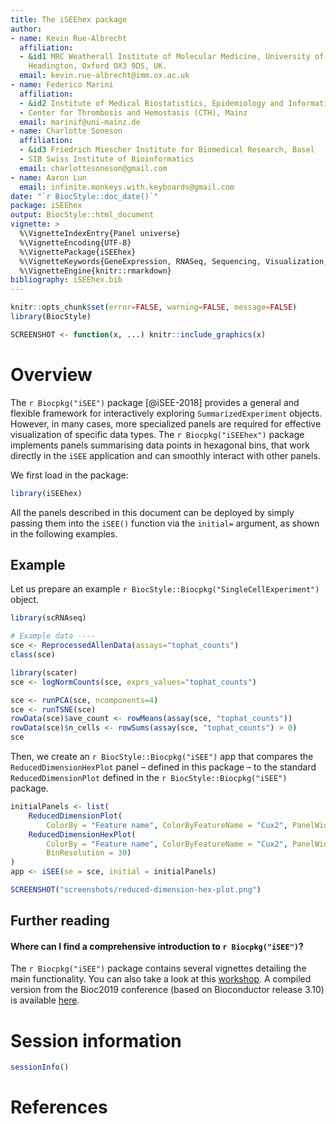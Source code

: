 ```yaml
---
title: The iSEEhex package
author:
- name: Kevin Rue-Albrecht
  affiliation: 
  - &id1 MRC Weatherall Institute of Molecular Medicine, University of Oxford,
    Headington, Oxford OX3 9DS, UK.
  email: kevin.rue-albrecht@imm.ox.ac.uk
- name: Federico Marini
  affiliation: 
  - &id2 Institute of Medical Biostatistics, Epidemiology and Informatics (IMBEI), Mainz
  - Center for Thrombosis and Hemostasis (CTH), Mainz
  email: marinif@uni-mainz.de
- name: Charlotte Soneson
  affiliation: 
  - &id3 Friedrich Miescher Institute for Biomedical Research, Basel
  - SIB Swiss Institute of Bioinformatics
  email: charlottesoneson@gmail.com
- name: Aaron Lun
  email: infinite.monkeys.with.keyboards@gmail.com  
date: "`r BiocStyle::doc_date()`"
package: iSEEhex
output: BiocStyle::html_document
vignette: >
  %\VignetteIndexEntry{Panel universe}
  %\VignetteEncoding{UTF-8}  
  %\VignettePackage{iSEEhex}
  %\VignetteKeywords{GeneExpression, RNASeq, Sequencing, Visualization, QualityControl, GUI}
  %\VignetteEngine{knitr::rmarkdown}
bibliography: iSEEhex.bib  
---
```


```r
knitr::opts_chunk$set(error=FALSE, warning=FALSE, message=FALSE)
library(BiocStyle)
```

```r
SCREENSHOT <- function(x, ...) knitr::include_graphics(x)
```

# Overview

The `r Biocpkg("iSEE")` package [@iSEE-2018] provides a general and flexible framework for interactively exploring `SummarizedExperiment` objects.
However, in many cases, more specialized panels are required for effective visualization of specific data types.
The `r Biocpkg("iSEEhex")` package implements panels summarising data points in hexagonal bins, that work directly in the `iSEE` application and can smoothly interact with other panels.

We first load in the package:

```r
library(iSEEhex)
```

All the panels described in this document can be deployed by simply passing them into the `iSEE()` function via the `initial=` argument, as shown in the following examples.

## Example

Let us prepare an example `r BiocStyle::Biocpkg("SingleCellExperiment")` object.

```r
library(scRNAseq)

# Example data ----
sce <- ReprocessedAllenData(assays="tophat_counts")
class(sce)

library(scater)
sce <- logNormCounts(sce, exprs_values="tophat_counts")

sce <- runPCA(sce, ncomponents=4)
sce <- runTSNE(sce)
rowData(sce)$ave_count <- rowMeans(assay(sce, "tophat_counts"))
rowData(sce)$n_cells <- rowSums(assay(sce, "tophat_counts") > 0)
sce
```

Then, we create an `r BiocStyle::Biocpkg("iSEE")` app that compares the
`ReducedDimensionHexPlot` panel -- defined in this package -- to the
standard `ReducedDimensionPlot` defined in the `r BiocStyle::Biocpkg("iSEE")`
package.

```r
initialPanels <- list(
    ReducedDimensionPlot(
        ColorBy = "Feature name", ColorByFeatureName = "Cux2", PanelWidth = 6L),
    ReducedDimensionHexPlot(
        ColorBy = "Feature name", ColorByFeatureName = "Cux2", PanelWidth = 6L,
        BinResolution = 30)
)
app <- iSEE(se = sce, initial = initialPanels)
```

```r
SCREENSHOT("screenshots/reduced-dimension-hex-plot.png")
```

## Further reading

#### Where can I find a comprehensive introduction to `r Biocpkg("iSEE")`? {-}

The `r Biocpkg("iSEE")` package contains several vignettes detailing the main functionality. 
You can also take a look at this [workshop](https://iSEE.github.io/iSEEWorkshop2019/index.html). 
A compiled version from the Bioc2019 conference (based on Bioconductor release 3.10) is available [here](http://biocworkshops2019.bioconductor.org.s3-website-us-east-1.amazonaws.com/page/iSEEWorkshop2019__iSEE-lab/).

# Session information {-}

```r
sessionInfo()
```

# References {-}
